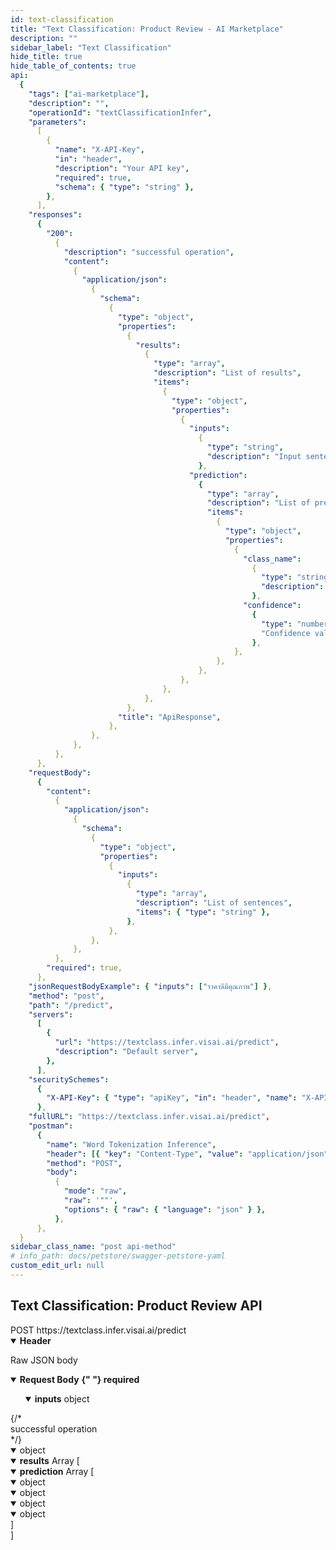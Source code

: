 ```yaml
---
id: text-classification
title: "Text Classification: Product Review - AI Marketplace"
description: ""
sidebar_label: "Text Classification"
hide_title: true
hide_table_of_contents: true
api:
  {
    "tags": ["ai-marketplace"],
    "description": "",
    "operationId": "textClassificationInfer",
    "parameters":
      [
        {
          "name": "X-API-Key",
          "in": "header",
          "description": "Your API key",
          "required": true,
          "schema": { "type": "string" },
        },
      ],
    "responses":
      {
        "200":
          {
            "description": "successful operation",
            "content":
              {
                "application/json":
                  {
                    "schema":
                      {
                        "type": "object",
                        "properties":
                          {
                            "results":
                              {
                                "type": "array",
                                "description": "List of results",
                                "items":
                                  {
                                    "type": "object",
                                    "properties":
                                      {
                                        "inputs":
                                          {
                                            "type": "string",
                                            "description": "Input sentence",
                                          },
                                        "prediction":
                                          {
                                            "type": "array",
                                            "description": "List of prediction result",
                                            "items":
                                              {
                                                "type": "object",
                                                "properties":
                                                  {
                                                    "class_name":
                                                      {
                                                        "type": "string",
                                                        "description": "Class name about product review (เกี่ยวกับการบริการ, เกี่ยวกับการขนส่ง, เกี่ยวกับราคา, เกี่ยวกับคุณภาพสินค้า)",
                                                      },
                                                    "confidence":
                                                      {
                                                        "type": "number",
                                                        "Confidence value",
                                                      },
                                                  },
                                              },
                                          },
                                      },
                                  },
                              },
                          },
                        "title": "ApiResponse",
                      },
                  },
              },
          },
      },
    "requestBody":
      {
        "content":
          {
            "application/json":
              {
                "schema":
                  {
                    "type": "object",
                    "properties":
                      {
                        "inputs":
                          {
                            "type": "array",
                            "description": "List of sentences",
                            "items": { "type": "string" },
                          },
                      },
                  },
              },
          },
        "required": true,
      },
    "jsonRequestBodyExample": { "inputs": ["ราคาดีมีคุณภาพ"] },
    "method": "post",
    "path": "/predict",
    "servers":
      [
        {
          "url": "https://textclass.infer.visai.ai/predict",
          "description": "Default server",
        },
      ],
    "securitySchemes":
      {
        "X-API-Key": { "type": "apiKey", "in": "header", "name": "X-API-Key" },
      },
    "fullURL": "https://textclass.infer.visai.ai/predict",
    "postman":
      {
        "name": "Word Tokenization Inference",
        "header": [{ "key": "Content-Type", "value": "application/json" }],
        "method": "POST",
        "body":
          {
            "mode": "raw",
            "raw": '""',
            "options": { "raw": { "language": "json" } },
          },
      },
  }
sidebar_class_name: "post api-method"
# info_path: docs/petstore/swagger-petstore-yaml
custom_edit_url: null
---
```



## Text Classification: Product Review API

<div className="custom-url-container">
  <span className="custom-method">POST</span>
  <span className="custom-url">https://textclass.infer.visai.ai/predict</span>
</div>
<details style={{ marginBottom: "1rem" }} data-collapsed={false} open={true}>
  <summary style={{}}>
    <strong>Header</strong>
  </summary>
  <div>
    <ul>
      <ParamsItem
        className={"paramsItem"}
        param={{
          name: "X-API-Key",
          in: "header",
          description: "Your API key",
          required: true,
          schema: { type: "string" },
        }}
      ></ParamsItem>
    </ul>
  </div>
</details>
<MimeTabs>
  <TabItem label={"application/json"} value={"application/json"}>
    <p style={{ marginLeft: "1rem", marginBottom: "0px", fontWeight: 500, fontSize: "12px" }}>Raw JSON body</p>
    <details style={{}} data-collapsed={false} open={true}>
      <summary style={{ textAlign: "left" }}>
        <strong>Request Body</strong>
        <strong
          style={{
            fontSize: "var(--ifm-code-font-size)",
            color: "var(--openapi-required)",
          }}
        >
          {" "}
          required
        </strong>
      </summary>
      <ul style={{ marginLeft: "1rem" }}>
        <SchemaItem collapsible={true} className={"schemaItem"}>
          <details style={{}} data-collapsed={false} open={true}>
            <summary style={{}}>
              <strong>inputs</strong>
              <span style={{ opacity: "0.6" }}> object</span>
            </summary>
            <div style={{ marginLeft: "1rem" }}>
              <SchemaItem
                collapsible={false}
                name={""}
                required={false}
                schemaName={"string[]"}
                qualifierMessage={undefined}
                schema={{
                  description: "List of sentence",
                  title: "",
                }}
              ></SchemaItem>
            </div>
          </details>
        </SchemaItem>
      </ul>
    </details>

  </TabItem>
</MimeTabs>
<div>
  <ApiTabs>
    <TabItem label={"200"} value={"200"}>
      {/* <div>successful operation</div> */}
      <div>
        <MimeTabs schemaType={"response"}>
          <TabItem label={"application/json"} value={"application/json"}>
            <SchemaTabs>
              <TabItem label={"Schema"} value={"Schema"}>
                <details style={{}} data-collapsed={false} open={true}>
                  <summary style={{}}>
                    <span style={{ opacity: "0.6" }}> object</span>
                  </summary>
                  <div style={{ marginLeft: "1rem" }}>
                    <SchemaItem
                      collapsible={false}
                      className={"schemaItem"}
                    >
                      <details style={{}} data-collapsed={false} open={true}>
                        <summary style={{}}>
                          <strong>results</strong>
                          <span style={{ opacity: "0.6" }}> Array [</span>
                        </summary>
                        <div style={{ marginLeft: "1rem" }}>
                          <SchemaItem
                            collapsible={false}
                            name={"input"}
                            required={false}
                            schemaName={"string"}
                            qualifierMessage={undefined}
                            schema={{
                              type: "array",
                              description: "Input sentence"
                            }}
                          ></SchemaItem>
                        </div>
                        <SchemaItem
                          collapsible={false}
                          className={"schemaItem"}
                        >
                          <details style={{}} data-collapsed={false} open={true}>
                            <summary style={{}}>
                              <strong>prediction</strong>
                              <span style={{ opacity: "0.6" }}> Array [</span>
                            </summary>
                            <div style={{ marginLeft: "1rem" }}>
                              <SchemaItem
                                collapsible={false}
                                className={"schemaItem"}
                              >
                                <details style={{}} data-collapsed={false} open={true}>
                                  <summary style={{}}>
                                    <span style={{ opacity: "0.6" }}> object</span>
                                  </summary>
                                  <div style={{ marginLeft: "1rem" }}>
                                    <SchemaItem
                                      collapsible={false}
                                      name={"class_name"}
                                      required={false}
                                      schemaName={"string"}
                                      qualifierMessage={undefined}
                                      schema={{
                                        type: "string",
                                        description: "`เกี่ยวกับการบริการ`",
                                      }}
                                    ></SchemaItem>
                                    <SchemaItem
                                      collapsible={false}
                                      name={"confidence"}
                                      required={false}
                                      schemaName={"float"}
                                      qualifierMessage={undefined}
                                      schema={{
                                        type: "float",
                                        description: "Probability `เกี่ยวกับการบริการ` of sentence",
                                      }}
                                    ></SchemaItem>
                                  </div>
                                </details>
                              </SchemaItem>
                              <SchemaItem
                                collapsible={false}
                                className={"schemaItem"}
                              >
                                <details style={{}} data-collapsed={false} open={true}>
                                  <summary style={{}}>
                                    <span style={{ opacity: "0.6" }}> object</span>
                                  </summary>
                                  <div style={{ marginLeft: "1rem" }}>
                                    <SchemaItem
                                      collapsible={false}
                                      name={"class_name"}
                                      required={false}
                                      schemaName={"string"}
                                      qualifierMessage={undefined}
                                      schema={{
                                        type: "string",
                                        description: "`เกี่ยวกับการขนส่ง`",
                                      }}
                                    ></SchemaItem>
                                    <SchemaItem
                                      collapsible={false}
                                      name={"confidence"}
                                      required={false}
                                      schemaName={"float"}
                                      qualifierMessage={undefined}
                                      schema={{
                                        type: "float",
                                        description: "Probability `เกี่ยวกับการขนส่ง` of sentence",
                                      }}
                                    ></SchemaItem>
                                  </div>
                                </details>
                              </SchemaItem>
                              <SchemaItem
                                collapsible={false}
                                className={"schemaItem"}
                              >
                                <details style={{}} data-collapsed={false} open={true}>
                                  <summary style={{}}>
                                    <span style={{ opacity: "0.6" }}> object</span>
                                  </summary>
                                  <div style={{ marginLeft: "1rem" }}>
                                    <SchemaItem
                                      collapsible={false}
                                      name={"class_name"}
                                      required={false}
                                      schemaName={"string"}
                                      qualifierMessage={undefined}
                                      schema={{
                                        type: "string",
                                        description: "`เกี่ยวกับราคา`",
                                      }}
                                    ></SchemaItem>
                                    <SchemaItem
                                      collapsible={false}
                                      name={"confidence"}
                                      required={false}
                                      schemaName={"float"}
                                      qualifierMessage={undefined}
                                      schema={{
                                        type: "float",
                                        description: "Probability `เกี่ยวกับราคา` of sentence",
                                      }}
                                    ></SchemaItem>
                                  </div>
                                </details>
                              </SchemaItem>
                              <SchemaItem
                                collapsible={false}
                                className={"schemaItem"}
                              >
                                <details style={{}} data-collapsed={false} open={true}>
                                  <summary style={{}}>
                                    <span style={{ opacity: "0.6" }}> object</span>
                                  </summary>
                                  <div style={{ marginLeft: "1rem" }}>
                                    <SchemaItem
                                      collapsible={false}
                                      name={"class_name"}
                                      required={false}
                                      schemaName={"string"}
                                      qualifierMessage={undefined}
                                      schema={{
                                        type: "string",
                                        description: "`เกี่ยวกับคุณภาพสินค้า`",
                                      }}
                                    ></SchemaItem>
                                    <SchemaItem
                                      collapsible={false}
                                      name={"confidence"}
                                      required={false}
                                      schemaName={"float"}
                                      qualifierMessage={undefined}
                                      schema={{
                                        type: "float",
                                        description: "Probability `เกี่ยวกับคุณภาพสินค้า` of sentence",
                                      }}
                                    ></SchemaItem>
                                  </div>
                                </details>
                              </SchemaItem>
                            </div>
                            <div
                              style={{
                                fontSize: "var(--ifm-code-font-size)",
                                opacity: "0.6",
                                marginLeft: "-.5rem",
                              }}
                            >
                              ]
                            </div>
                          </details>
                        </SchemaItem>
                        <div
                          style={{
                            fontSize: "var(--ifm-code-font-size)",
                            opacity: "0.6",
                            marginLeft: "-.5rem",
                          }}
                        >
                          ]
                        </div>
                      </details>
                    </SchemaItem>
                  </div>
                </details>
              </TabItem>
              <TabItem
                label={"Example (from schema)"}
                value={"Example (from schema)"}
              >
                <ResponseSamples
                  responseExample={
                    `{
  "results": [
    {
      "input": "ราคาดีมีคุณภาพ",
      "prediction": [
          {
            "class_name": "เกี่ยวกับการบริการ",
            "confidence": 0.5123007644462169
          },
          {
            "class_name": "เกี่ยวกับการขนส่ง",
            "confidence": 0.475151361780465
          },
          {
            "class_name": "เกี่ยวกับราคา",
            "confidence": 1
          },
          {
            "class_name": "เกี่ยวกับคุณภาพสินค้า",
            "confidence": 0.6353219167629959
          }
        ]
      }
    ]
}`
}
language={"json"} ></ResponseSamples>

</TabItem>
</SchemaTabs>
</TabItem>
</MimeTabs>
</div>
</TabItem>

  </ApiTabs>
</div>
